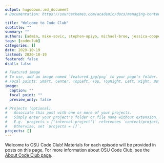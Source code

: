 ```yaml
---
output: hugodown::md_document
# Documentation: https://sourcethemes.com/academic/docs/managing-content/

title: "Welcome to Code Club"
subtitle: ""
summary: ""
authors: [admin, mike-sovic, stephen-opiyo, michael-broe, jessica-cooperstone]
tags: [codeclub]
categories: []
date: 2020-10-19
lastmod: 2020-10-19
featured: false
draft: false

# Featured image
# To use, add an image named `featured.jpg/png` to your page's folder.
# Focal points: Smart, Center, TopLeft, Top, TopRight, Left, Right, BottomLeft, Bottom, BottomRight.
image:
  caption: ""
  focal_point: ""
  preview_only: false

# Projects (optional).
#   Associate this post with one or more of your projects.
#   Simply enter your project's folder or file name without extension.
#   E.g. `projects = ["internal-project"]` references `content/project/deep-learning/index.md`.
#   Otherwise, set `projects = []`.
projects: []
---
```


Welcome to OSU Code Club!
Materials for each episode will be provided in posts on this page.
For more information about OSU Code Club, see the [About Code Club page](/about-codeclub/).

<br/>
<br/>
<br/>
<br/>
<br/>
<br/>
<br/>

